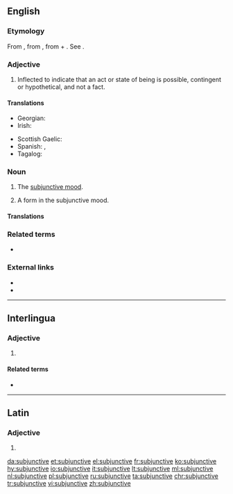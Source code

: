 ==English==
{{wikipedia|Subjunctive mood}}
{{wikipedia|English subjunctive}}
{{examples-right|sense=usages of verbs inflected in the subjunctive mood|examples=''So '''[[be]]''' it''.<br>''I [[wouldn’t]] if I '''[[were]]''' you''.<br>'''''[[were|Were]]''' I a younger man, I would fight back''.<br>''I asked that he '''[[leave]]'''''.}}

===Etymology===
From {{etyl|la|en}} {{m|la|subjunctivus||serving to join, connecting, in grammar applies to the subjunctive mode}}, from {{m|la|subjungere||to add, join, subjoin}}, from {{m|la|sub||under}} + {{m|la|jungere||to join, yoke}}. See {{m|en|join}}.

===Adjective===
{{en-adj|-}}

# {{lb|en|grammar|of a verb}} Inflected to indicate that an act or state of being is possible, contingent or hypothetical, and not a fact.

====Translations====
{{trans-top|possible, contingent, or hypothetical; not a fact}}
* Georgian: {{t|ka|კავშირებითი}}
* Irish: {{t|ga|foshuiteach}}
{{trans-mid}}
* Scottish Gaelic: {{t|gd|fo-leantach}}
* Spanish: {{t+|es|subjuntivo|m}}, {{t+|es|subjuntiva|f}}
* Tagalog: {{t|tl|pasakali}}
{{trans-bottom}}

===Noun===
{{en-noun|~}}

# {{lb|en|grammar|uncountable}} The [[subjunctive mood]].
# {{lb|en|countable}} A form in the subjunctive mood.

====Translations====
{{trans-see|subjunctive mood}}

===Related terms===
* {{l|en|subjoin}}

===External links===
* {{R:Webster 1913}}
* {{R:Century 1911}}

----

==Interlingua==

===Adjective===
{{head|ia|adjective}}

# {{l|en|subjunctive}}

====Related terms====
* {{l|ia|subjunctivo}}

----

==Latin==

===Adjective===
{{la-adj-form|subjunctīve}}

# {{inflection of|subjunctīvus||voc|m|s|lang=la}}

[[da:subjunctive]]
[[et:subjunctive]]
[[el:subjunctive]]
[[fr:subjunctive]]
[[ko:subjunctive]]
[[hy:subjunctive]]
[[io:subjunctive]]
[[it:subjunctive]]
[[lt:subjunctive]]
[[ml:subjunctive]]
[[nl:subjunctive]]
[[pl:subjunctive]]
[[ru:subjunctive]]
[[ta:subjunctive]]
[[chr:subjunctive]]
[[tr:subjunctive]]
[[vi:subjunctive]]
[[zh:subjunctive]]